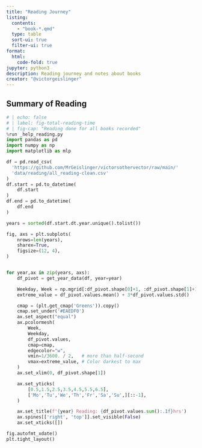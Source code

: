 ```yaml
---
title: "Reading Journey"
listing:
  contents:
    - "book-*.qmd"
  type: table
  sort-ui: true
  filter-ui: true
format:
  html:
    code-fold: true
jupyter: python3
description: Reading journey and notes about books
creator: "@victorgeislinger"
---
```


## Summary of Reading

```python
# | echo: false
# | label: fig-total-reading-time
# | fig-cap: "Reading done for all books recorded"
%run _help_reading.py
import pandas as pd
import numpy as np
import matplotlib as mlp

df = pd.read_csv(
  'https://github.com/MrGeislinger/victorsothervector/raw/main/'
  'data/reading/all_reading-clean.csv'
)
df.start = pd.to_datetime(
    df.start
)
df.end = pd.to_datetime(
    df.end
)

years = sorted(df.start.dt.year.unique().tolist())

fig, axs = plt.subplots(
    nrows=len(years),
    sharex=True,
    figsize=(12, 4),
)


for year,ax in zip(years, axs):
    df_pivot = get_year_data(df, year=year)

    Weekday, Week = np.mgrid[:df_pivot.shape[0]+1, :df_pivot.shape[1]+1]
    extreme_value = df_pivot.values.mean() + 3*df_pivot.values.std() 

    cmap = (plt.get_cmap('Greens')).copy()
    cmap.set_under('#EAEDF0')
    ax.set_aspect("equal")
    ax.pcolormesh(
        Week,
        Weekday,
        df_pivot.values,
        cmap=cmap,
        edgecolor="w",
        vmin=1/3600. / 2,   # more than half-second
        vmax=extreme_value, # Color darkest to max
    )
    ax.set_xlim(0, df_pivot.shape[1])

    ax.set_yticks(
        [0.5,1.5,2.5,3.5,4.5,5.5,6.5],
        ['Mo','Tu','We','Th','Fr','Sa','Su',][::-1],
    )

    ax.set_title(f'{year} Reading: {df_pivot.values.sum():.1f}hrs')
    ax.spines[['right', 'top']].set_visible(False)
    ax.set_xticks([])

fig.autofmt_xdate()
plt.tight_layout()


```